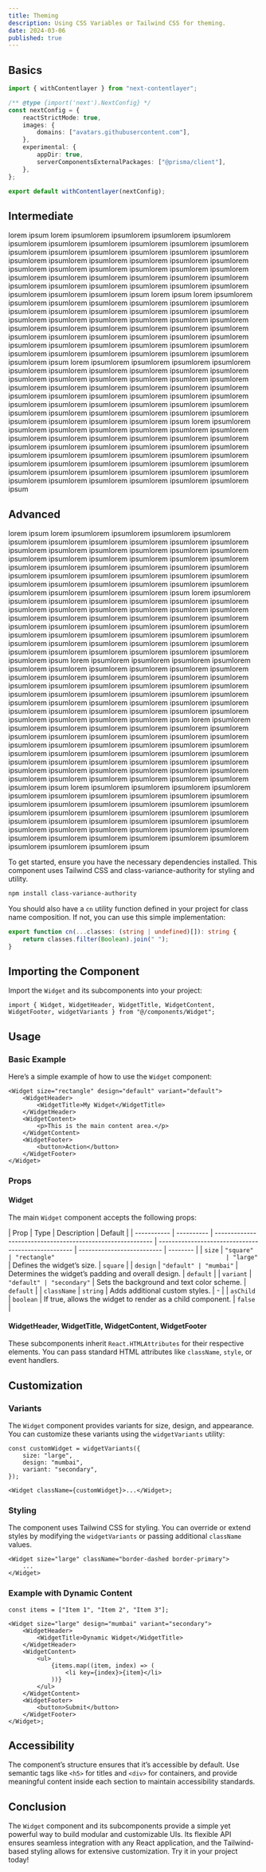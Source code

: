 ```yaml
---
title: Theming
description: Using CSS Variables or Tailwind CSS for theming.
date: 2024-03-06
published: true
---
```


## Basics

```ts showLineNumbers title="next.config.js" {3} {11}
import { withContentlayer } from "next-contentlayer";

/** @type {import('next').NextConfig} */
const nextConfig = {
	reactStrictMode: true,
	images: {
		domains: ["avatars.githubusercontent.com"],
	},
	experimental: {
		appDir: true,
		serverComponentsExternalPackages: ["@prisma/client"],
	},
};

export default withContentlayer(nextConfig);
```

## Intermediate

lorem ipsum lorem ipsumlorem ipsumlorem ipsumlorem ipsumlorem ipsumlorem ipsumlorem ipsumlorem ipsumlorem ipsumlorem ipsumlorem ipsumlorem ipsumlorem ipsumlorem ipsumlorem ipsumlorem ipsumlorem ipsumlorem ipsumlorem ipsumlorem ipsumlorem ipsumlorem ipsumlorem ipsumlorem ipsumlorem ipsumlorem ipsumlorem ipsumlorem ipsumlorem ipsumlorem ipsumlorem ipsumlorem ipsumlorem ipsumlorem ipsumlorem ipsumlorem ipsumlorem ipsumlorem ipsumlorem ipsumlorem ipsumlorem ipsumlorem ipsumlorem ipsumlorem ipsum lorem ipsum lorem ipsumlorem ipsumlorem ipsumlorem ipsumlorem ipsumlorem ipsumlorem ipsumlorem ipsumlorem ipsumlorem ipsumlorem ipsumlorem ipsumlorem ipsumlorem ipsumlorem ipsumlorem ipsumlorem ipsumlorem ipsumlorem ipsumlorem ipsumlorem ipsumlorem ipsumlorem ipsumlorem ipsumlorem ipsumlorem ipsumlorem ipsumlorem ipsumlorem ipsumlorem ipsumlorem ipsumlorem ipsumlorem ipsumlorem ipsumlorem ipsumlorem ipsumlorem ipsumlorem ipsumlorem ipsumlorem ipsumlorem ipsumlorem ipsumlorem ipsumlorem ipsumlorem ipsum lorem ipsumlorem ipsumlorem ipsumlorem ipsumlorem ipsumlorem ipsumlorem ipsumlorem ipsumlorem ipsumlorem ipsumlorem ipsumlorem ipsumlorem ipsumlorem ipsumlorem ipsumlorem ipsumlorem ipsumlorem ipsumlorem ipsumlorem ipsumlorem ipsumlorem ipsumlorem ipsumlorem ipsumlorem ipsumlorem ipsumlorem ipsumlorem ipsumlorem ipsumlorem ipsumlorem ipsumlorem ipsumlorem ipsumlorem ipsumlorem ipsumlorem ipsumlorem ipsumlorem ipsumlorem ipsumlorem ipsumlorem ipsumlorem ipsumlorem ipsumlorem ipsumlorem ipsum lorem ipsumlorem ipsumlorem ipsumlorem ipsumlorem ipsumlorem ipsumlorem ipsumlorem ipsumlorem ipsumlorem ipsumlorem ipsumlorem ipsumlorem ipsumlorem ipsumlorem ipsumlorem ipsumlorem ipsumlorem ipsumlorem ipsumlorem ipsumlorem ipsumlorem ipsumlorem ipsumlorem ipsumlorem ipsumlorem ipsumlorem ipsumlorem ipsumlorem ipsumlorem ipsumlorem ipsumlorem ipsumlorem ipsumlorem ipsumlorem ipsumlorem ipsumlorem ipsumlorem ipsumlorem ipsumlorem ipsumlorem ipsumlorem ipsumlorem ipsumlorem ipsum

## Advanced

lorem ipsum lorem ipsumlorem ipsumlorem ipsumlorem ipsumlorem ipsumlorem ipsumlorem ipsumlorem ipsumlorem ipsumlorem ipsumlorem ipsumlorem ipsumlorem ipsumlorem ipsumlorem ipsumlorem ipsumlorem ipsumlorem ipsumlorem ipsumlorem ipsumlorem ipsumlorem ipsumlorem ipsumlorem ipsumlorem ipsumlorem ipsumlorem ipsumlorem ipsumlorem ipsumlorem ipsumlorem ipsumlorem ipsumlorem ipsumlorem ipsumlorem ipsumlorem ipsumlorem ipsumlorem ipsumlorem ipsumlorem ipsumlorem ipsumlorem ipsumlorem ipsumlorem ipsumlorem ipsum lorem ipsumlorem ipsumlorem ipsumlorem ipsumlorem ipsumlorem ipsumlorem ipsumlorem ipsumlorem ipsumlorem ipsumlorem ipsumlorem ipsumlorem ipsumlorem ipsumlorem ipsumlorem ipsumlorem ipsumlorem ipsumlorem ipsumlorem ipsumlorem ipsumlorem ipsumlorem ipsumlorem ipsumlorem ipsumlorem ipsumlorem ipsumlorem ipsumlorem ipsumlorem ipsumlorem ipsumlorem ipsumlorem ipsumlorem ipsumlorem ipsumlorem ipsumlorem ipsumlorem ipsumlorem ipsumlorem ipsumlorem ipsumlorem ipsumlorem ipsumlorem ipsumlorem ipsum lorem ipsumlorem ipsumlorem ipsumlorem ipsumlorem ipsumlorem ipsumlorem ipsumlorem ipsumlorem ipsumlorem ipsumlorem ipsumlorem ipsumlorem ipsumlorem ipsumlorem ipsumlorem ipsumlorem ipsumlorem ipsumlorem ipsumlorem ipsumlorem ipsumlorem ipsumlorem ipsumlorem ipsumlorem ipsumlorem ipsumlorem ipsumlorem ipsumlorem ipsumlorem ipsumlorem ipsumlorem ipsumlorem ipsumlorem ipsumlorem ipsumlorem ipsumlorem ipsumlorem ipsumlorem ipsumlorem ipsumlorem ipsumlorem ipsumlorem ipsumlorem ipsumlorem ipsum lorem ipsumlorem ipsumlorem ipsumlorem ipsumlorem ipsumlorem ipsumlorem ipsumlorem ipsumlorem ipsumlorem ipsumlorem ipsumlorem ipsumlorem ipsumlorem ipsumlorem ipsumlorem ipsumlorem ipsumlorem ipsumlorem ipsumlorem ipsumlorem ipsumlorem ipsumlorem ipsumlorem ipsumlorem ipsumlorem ipsumlorem ipsumlorem ipsumlorem ipsumlorem ipsumlorem ipsumlorem ipsumlorem ipsumlorem ipsumlorem ipsumlorem ipsumlorem ipsumlorem ipsumlorem ipsumlorem ipsumlorem ipsumlorem ipsumlorem ipsumlorem ipsumlorem ipsum lorem ipsumlorem ipsumlorem ipsumlorem ipsumlorem ipsumlorem ipsumlorem ipsumlorem ipsumlorem ipsumlorem ipsumlorem ipsumlorem ipsumlorem ipsumlorem ipsumlorem ipsumlorem ipsumlorem ipsumlorem ipsumlorem ipsumlorem ipsumlorem ipsumlorem ipsumlorem ipsumlorem ipsumlorem ipsumlorem ipsumlorem ipsumlorem ipsumlorem ipsumlorem ipsumlorem ipsumlorem ipsumlorem ipsumlorem ipsumlorem ipsumlorem ipsumlorem ipsumlorem ipsumlorem ipsumlorem ipsumlorem ipsumlorem ipsumlorem ipsumlorem ipsum

To get started, ensure you have the necessary dependencies installed. This component uses Tailwind CSS and class-variance-authority for styling and utility.

```bash
npm install class-variance-authority
```

You should also have a `cn` utility function defined in your project for class name composition. If not, you can use this simple implementation:

```typescript
export function cn(...classes: (string | undefined)[]): string {
	return classes.filter(Boolean).join(" ");
}
```

## Importing the Component

Import the `Widget` and its subcomponents into your project:

```tsx
import { Widget, WidgetHeader, WidgetTitle, WidgetContent, WidgetFooter, widgetVariants } from "@/components/Widget";
```

## Usage

### Basic Example

Here’s a simple example of how to use the `Widget` component:

```tsx
<Widget size="rectangle" design="default" variant="default">
	<WidgetHeader>
		<WidgetTitle>My Widget</WidgetTitle>
	</WidgetHeader>
	<WidgetContent>
		<p>This is the main content area.</p>
	</WidgetContent>
	<WidgetFooter>
		<button>Action</button>
	</WidgetFooter>
</Widget>
```

### Props

#### Widget

The main `Widget` component accepts the following props:

| Prop        | Type       | Description                                                | Default                                             |
| ----------- | ---------- | ---------------------------------------------------------- | --------------------------------------------------- | -------------------------- | -------- |
| `size`      | `"square"  | "rectangle"                                                | "large"`                                            | Defines the widget’s size. | `square` |
| `design`    | `"default" | "mumbai"`                                                  | Determines the widget’s padding and overall design. | `default`                  |
| `variant`   | `"default" | "secondary"`                                               | Sets the background and text color scheme.          | `default`                  |
| `className` | `string`   | Adds additional custom styles.                             | -                                                   |
| `asChild`   | `boolean`  | If true, allows the widget to render as a child component. | `false`                                             |

#### WidgetHeader, WidgetTitle, WidgetContent, WidgetFooter

These subcomponents inherit `React.HTMLAttributes` for their respective elements. You can pass standard HTML attributes like `className`, `style`, or event handlers.

## Customization

### Variants

The `Widget` component provides variants for size, design, and appearance. You can customize these variants using the `widgetVariants` utility:

```tsx
const customWidget = widgetVariants({
	size: "large",
	design: "mumbai",
	variant: "secondary",
});

<Widget className={customWidget}>...</Widget>;
```

### Styling

The component uses Tailwind CSS for styling. You can override or extend styles by modifying the `widgetVariants` or passing additional `className` values.

```tsx
<Widget size="large" className="border-dashed border-primary">
	...
</Widget>
```

### Example with Dynamic Content

```tsx
const items = ["Item 1", "Item 2", "Item 3"];

<Widget size="large" design="mumbai" variant="secondary">
	<WidgetHeader>
		<WidgetTitle>Dynamic Widget</WidgetTitle>
	</WidgetHeader>
	<WidgetContent>
		<ul>
			{items.map((item, index) => (
				<li key={index}>{item}</li>
			))}
		</ul>
	</WidgetContent>
	<WidgetFooter>
		<button>Submit</button>
	</WidgetFooter>
</Widget>;
```

## Accessibility

The component’s structure ensures that it’s accessible by default. Use semantic tags like `<h5>` for titles and `<div>` for containers, and provide meaningful content inside each section to maintain accessibility standards.

## Conclusion

The `Widget` component and its subcomponents provide a simple yet powerful way to build modular and customizable UIs. Its flexible API ensures seamless integration with any React application, and the Tailwind-based styling allows for extensive customization. Try it in your project today!
